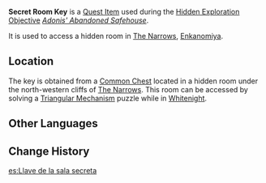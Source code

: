 {{Item Infobox
|id           = 100943
|image        = Item Black Key.png
|type         = Quest Items
|description  = A key that opens the door to a certain secret room in [[The Narrows]]. This might be one of the abandoned safehouses that [[Adonis]] and his compatriots once used.
|source1      = In a hidden room in [[The Narrows]]
}}
'''Secret Room Key''' is a [[Quest Item]] used during the [[Hidden Exploration Objective]] ''[[Adonis' Abandoned Safehouse]]''.

It is used to access a hidden room in [[The Narrows]], [[Enkanomiya]].

==Location==
The key is obtained from a [[Common Chest]] located in a hidden room under the north-western cliffs of [[The Narrows]]. This room can be accessed by solving a [[Triangular Mechanism]] puzzle while in [[Whitenight]].
<!--<gallery>
Item Secret Room Key Location.png|Location
Item Secret Room Key Location Context.png|Context
</gallery>-->

==Other Languages==
{{Other Languages
|default_hidden = 1
|en      = Secret Room Key
|zhs     = 密室钥匙
|zhs_rm  = Mìshì Yàoshi
|zht     = 密室鑰匙
|zht_rm  = Mìshì Yàoshi
|ja      = 密室の鍵
|ja_rm   = Misshitsu no Kagi
|ko      = 밀실 열쇠
|es      = Llave de la sala secreta
|fr      = Clé de salle secrète
|ru      = Ключ от тайной комнаты
|th      = กุญแจห้องลับ
|th_rm   = 
|vi      = Chìa Khóa Mật Thất
|de      = Schlüssel zur Geheimkammer
|id      = Kunci Kamar Rahasia
|pt      = Chave da sala secreta
|tr      = Gizli Oda Anahtarı
|it      = Chiave della stanza segreta
}}

==Change History==
{{Change History|2.4}}

[[es:Llave de la sala secreta]]